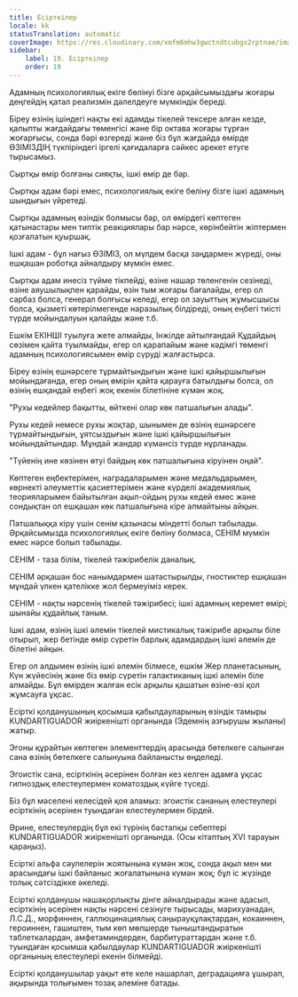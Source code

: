 ```yaml
---
title: Есірткілер
locale: kk
statusTranslation: automatic
coverImage: https://res.cloudinary.com/xmfm6mhw3gwctndtcubgx2rptnae/image/upload/v1741354419/small_cover_la_gran_rebelion_28716e29d2.webp
sidebar:
    label: 19. Есірткілер
    order: 19
---
```

Адамның психологиялық екіге бөлінуі бізге әрқайсымыздағы жоғары деңгейдің қатал реализмін дәлелдеуге мүмкіндік береді.

Біреу өзінің ішіндегі нақты екі адамды тікелей тексере алған кезде, қалыпты жағдайдағы төменгісі және бір октава жоғары тұрған жоғарғысы, сонда бәрі өзгереді және біз бұл жағдайда өмірде ӨЗІМІЗДІҢ түкпіріндегі іргелі қағидаларға сәйкес әрекет етуге тырысамыз.

Сыртқы өмір болғаны сияқты, ішкі өмір де бар.

Сыртқы адам бәрі емес, психологиялық екіге бөліну бізге ішкі адамның шындығын үйретеді.

Сыртқы адамның өзіндік болмысы бар, ол өмірдегі көптеген қатынастары мен типтік реакциялары бар нәрсе, көрінбейтін жіптермен қозғалатын қуыршақ.

Ішкі адам - бұл нағыз ӨЗІМІЗ, ол мүлдем басқа заңдармен жүреді, оны ешқашан роботқа айналдыру мүмкін емес.

Сыртқы адам инесіз түйме тікпейді, өзіне нашар төленгенін сезінеді, өзіне аяушылықпен қарайды, өзін тым жоғары бағалайды, егер ол сарбаз болса, генерал болғысы келеді, егер ол зауыттың жұмысшысы болса, қызметі көтерілмегенде наразылық білдіреді, оның еңбегі тиісті түрде мойындалуын қалайды және т.б.

Ешкім ЕКІНШІ туылуға жете алмайды, Інжілде айтылғандай Құдайдың сөзімен қайта туылмайды, егер ол қарапайым және кәдімгі төменгі адамның психологиясымен өмір сүруді жалғастырса.

Біреу өзінің ешнәрсеге тұрмайтындығын және ішкі қайыршылығын мойындағанда, егер оның өмірін қайта қарауға батылдығы болса, ол өзінің ешқандай еңбегі жоқ екенін білетініне күмән жоқ.

"Рухы кедейлер бақытты, өйткені олар көк патшалығын алады".

Рухы кедей немесе рухы жоқтар, шынымен де өзінің ешнәрсеге тұрмайтындығын, ұятсыздығын және ішкі қайыршылығын мойындайтындар. Мұндай жандар күмәнсіз түрде нұрланады.

"Түйенің ине көзінен өтуі байдың көк патшалығына кіруінен оңай".

Көптеген еңбектерімен, наградаларымен және медальдарымен, көрнекті әлеуметтік қасиеттерімен және күрделі академиялық теорияларымен байытылған ақыл-ойдың рухы кедей емес және сондықтан ол ешқашан көк патшалығына кіре алмайтыны айқын.

Патшалыққа кіру үшін сенім қазынасы міндетті болып табылады. Әрқайсымызда психологиялық екіге бөліну болмаса, СЕНІМ мүмкін емес нәрсе болып табылады.

СЕНІМ - таза білім, тікелей тәжірибелік даналық.

СЕНІМ әрқашан бос нанымдармен шатастырылды, гностиктер ешқашан мұндай үлкен қателікке жол бермеуіміз керек.

СЕНІМ - нақты нәрсенің тікелей тәжірибесі; ішкі адамның керемет өмірі; шынайы құдайлық таным.

Ішкі адам, өзінің ішкі әлемін тікелей мистикалық тәжірибе арқылы біле отырып, жер бетінде өмір сүретін барлық адамдардың ішкі әлемін де білетіні айқын.

Егер ол алдымен өзінің ішкі әлемін білмесе, ешкім Жер планетасының, Күн жүйесінің және біз өмір сүретін галактиканың ішкі әлемін біле алмайды. Бұл өмірден жалған есік арқылы қашатын өзіне-өзі қол жұмсауға ұқсас.

Есірткі қолданушының қосымша қабылдауларының өзіндік тамыры KUNDARTIGUADOR жиіркенішті органында (Эдемнің азғырушы жыланы) жатыр.

Эгоны құрайтын көптеген элементтердің арасында бөтелкеге салынған сана өзінің бөтелкеге салынуына байланысты өңделеді.

Эгоистік сана, есірткінің әсерінен болған кез келген адамға ұқсас гипноздық елестеулермен коматоздық күйге түседі.

Біз бұл мәселені келесідей қоя аламыз: эгоистік сананың елестеулері есірткінің әсерінен туындаған елестеулермен бірдей.

Әрине, елестеулердің бұл екі түрінің бастапқы себептері KUNDARTIGUADOR жиіркенішті органында. (Осы кітаптың XVI тарауын қараңыз).

Есірткі альфа сәулелерін жоятынына күмән жоқ, сонда ақыл мен ми арасындағы ішкі байланыс жоғалатынына күмән жоқ; бұл іс жүзінде толық сәтсіздікке әкеледі.

Есірткі қолданушы нашақорлықты дінге айналдырады және адасып, есірткінің әсерінен нақты нәрсені сезінуге тырысады, марихуанадан, Л.С.Д., морфиннен, галлюцинациялық саңырауқұлақтардан, кокаиннен, героиннен, гашиштен, тым көп мөлшерде тыныштандыратын таблеткалардан, амфетаминдерден, барбитураттардан және т.б. туындаған қосымша қабылдаулар KUNDARTIGUADOR жиіркенішті органының елестеулері екенін білмейді.

Есірткі қолданушылар уақыт өте келе нашарлап, деградацияға ұшырап, ақырында толығымен тозақ әлеміне батады.

